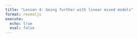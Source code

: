 ```yaml
---
title: "Lesson 4: Going further with linear mixed models"
format: revealjs
execute:
  echo: true
  eval: false
---
```

